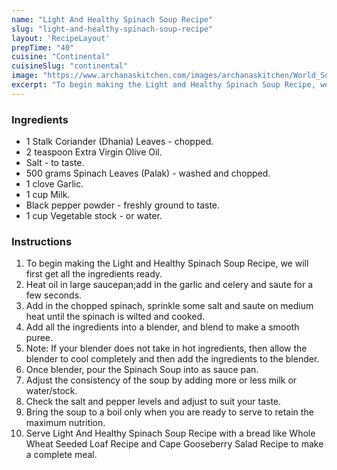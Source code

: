 ---
name: "Light And Healthy Spinach Soup Recipe"
slug: "light-and-healthy-spinach-soup-recipe"
layout: 'RecipeLayout'
prepTime: "40"
cuisine: "Continental"
cuisineSlug: "continental"
image: "https://www.archanaskitchen.com/images/archanaskitchen/World_Soups/Light_and_Healthy_Spinach_Soup_Recipe-1.jpg"
excerpt: "To begin making the Light and Healthy Spinach Soup Recipe, we will first get all the ingredients ready"
---

### Ingredients

- 1 Stalk Coriander (Dhania) Leaves - chopped.
- 2 teaspoon Extra Virgin Olive Oil.
- Salt - to taste.
- 500 grams Spinach Leaves (Palak) - washed and chopped.
- 1 clove Garlic.
- 1 cup Milk.
- Black pepper powder - freshly ground to taste.
- 1 cup Vegetable stock - or water.

### Instructions

1. To begin making the Light and Healthy Spinach Soup Recipe, we will first get all the ingredients ready.
1. Heat oil in large saucepan;add in the garlic and celery and saute for a few seconds.
1. Add in the chopped spinach, sprinkle some salt and saute on medium heat until the spinach is wilted and cooked.
1. Add all the ingredients into a blender, and blend to make a smooth puree.
1. Note: If your blender does not take in hot ingredients, then allow the blender to cool completely and then add the ingredients to the blender.
1. Once blender, pour the Spinach Soup into as sauce pan.
1. Adjust the consistency of the soup by adding more or less milk or water/stock.
1. Check the salt and pepper levels and adjust to suit your taste.
1. Bring the soup to a boil only when you are ready to serve to retain the maximum nutrition.
1. Serve Light And Healthy Spinach Soup Recipe with a bread like Whole Wheat Seeded Loaf Recipe and Cape Gooseberry Salad Recipe to make a complete meal.

